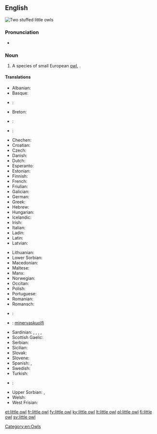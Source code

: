 ==English==
[[Image:Kirkeugle.jpg|thumb|Two stuffed '''little owls''']]
{{wikipedia}}
{{wikispecies|Athene noctua}}
===Pronunciation===
* {{IPA|/ˈlɪtəl ɑʊl/}}

===Noun===
{{en-noun|head=[[little]] [[owl]]}}

# A species of small European [[owl]], {{taxlink|Athene noctua|species}}.

====Translations====
{{trans-top|species of owl}}
* Albanian: {{t|sq|kukuvajka}}
* Basque: {{t|eu|mozolo}}
* {{ttbc|be}}: {{t|be|[[дамавы]] [[сыч]]|sc=Cyrl}} <!-- was "[[дамавы]] [[сыч]]" - assumed sum-of-parts; if an idiom, remove the wikilinks to the individual words. see [[User:Kephir/gadgets/xte#Translation_fixing]] -->
* Breton: {{t|br|kaouenn vihan}}
* {{ttbc|bg}}: {{t|bg|[[обикновена]] [[кукумявка]]|tr=obiknovena kukumjavka|sc=Cyrl}} <!-- was "[[обикновена]] [[кукумявка]]" - assumed sum-of-parts; if an idiom, remove the wikilinks to the individual words. see [[User:Kephir/gadgets/xte#Translation_fixing]] -->
* {{ttbc|ca}}: {{t|ca|[[mussol]] [[comú]]}} <!-- was "[[mussol]] [[comú]]" - assumed sum-of-parts; if an idiom, remove the wikilinks to the individual words. see [[User:Kephir/gadgets/xte#Translation_fixing]] -->
* Chechen: {{tø|ce|жима бухIа}}
* Croatian: {{t|sh|sivi čuk}}
* Czech: {{t-|cs|sýček|m}}
* Danish: {{t-|da|kirkeugle}}
* Dutch: {{t+|nl|steenuil|m}}
* Esperanto: {{t|eo|noktuo}}
* Estonian: {{t|et|kivikakk}}
* Finnish: {{t+|fi|minervanpöllö}}
* French: {{t+|fr|chevêche|f}}
* Friulian: {{t|fur|civuite}}
* Galician: {{t|gl|moucho}}
* German: {{t+|de|Steinkauz|m}}
* Greek: {{t|el|κουκουβάγια|f|tr=koukouvágia|sc=Grek}}
* Hebrew: {{t+|he|כוס|m|tr=kos|sc=Hebr}}
* Hungarian: {{t+|hu|kuvik}}
* Icelandic: {{t-|is|kattugla}}
* Irish: {{t-|ga|ulchabhán beag}}
* Italian: {{t+|it|civetta|f}}
* Ladin: {{t|lld|ciuita}}
* Latin: {{t|la|Athene noctua|f}}
* Latvian: {{t|lv|mājas apogs}}
{{trans-mid}}
* Lithuanian: {{t+|lt|pelėdikė}}
* Lower Sorbian: {{t|dsb|sowka}}
* Macedonian: {{t-|mk|кукумјавка|f|tr=kukumjávka}}
* Maltese: {{t|mt|kokka tat-tikki}}
* Manx: {{t-|gv|hullad veg|f}}
* Norwegian: {{t-|no|kirkeugle}}
* Occitan: {{t|oc|cavèca}}
* Polish: {{t|pl|pójdźka|f}}
* Portuguese: {{t|pt|mocho galego|m}}
* Romanian: {{t|ro|cucuveaua}}
* Romansch: {{t|rm|tschuetta da la mort}}
* {{ttbc|ru}}: {{t|ru|[[домовый]] [[сыч]]|m|tr=domóvyj syč|sc=Cyrl}} <!-- was "[[домовый]] [[сыч]]" - assumed sum-of-parts; if an idiom, remove the wikilinks to the individual words. see [[User:Kephir/gadgets/xte#Translation_fixing]] -->
* {{ttbc|Sami}}<!-- should be in a sub-item -->: [[minervaskuolfi]]
* Sardinian: {{t|sc|stria}}, {{t|sc|istria}}, {{t|sc|puzone de s’istria}}, {{t|sc|tirulia}}, {{t|sc|cuccumeu}}
* Scottish Gaelic: {{t-|gd|comhachag-bheag|f}}
* Serbian: {{t|sh|кукумавка|tr=[[kukumavka]]}}
* Sicilian: {{t|scn|cucca|f}}
* Slovak: {{t|sk|kuvik plačlivý}}
* Slovene: {{t|sl|čuk}}
* Spanish: {{t-|es|mochuelo europeo|m}}, {{t-|es|mochuelo común|m}}
* Swedish: {{t+|sv|minervauggla}}
* Turkish: {{t+|tr|kukumav}}
* {{ttbc|uk}}: {{t|uk|[[сич]] [[хатній]]|tr=syč χátnij|sc=Cyrl}} <!-- was "[[сич]] [[хатній]]" - assumed sum-of-parts; if an idiom, remove the wikilinks to the individual words. see [[User:Kephir/gadgets/xte#Translation_fixing]] -->
* Upper Sorbian: {{t|hsb|kulišk}}, {{t|hsb|sowka}}
* Welsh: {{t|cy|tylluan fach}}
* West Frisian: {{t|fy|stienûltsje}}
{{trans-bottom}}

[[Category:en:Owls]]

[[et:little owl]]
[[fr:little owl]]
[[fy:little owl]]
[[ky:little owl]]
[[lt:little owl]]
[[pl:little owl]]
[[fi:little owl]]
[[sv:little owl]]